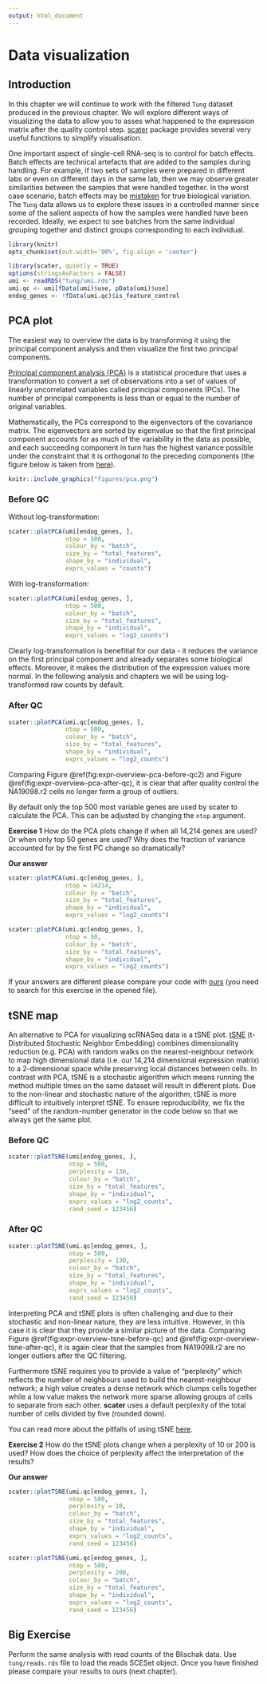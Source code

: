 ```yaml
---
output: html_document
---
```


# Data visualization

## Introduction

In this chapter we will continue to work with the filtered `Tung` dataset produced in the previous chapter. We will explore different ways of visualizing the data to allow you to asses what happened to the expression matrix after the quality control step. [scater](https://github.com/davismcc/scater) package provides several very useful functions to simplify visualisation. 

One important aspect of single-cell RNA-seq is to control for batch effects. Batch effects are technical artefacts that are added to the samples during handling. For example, if two sets of samples were prepared in different labs or even on different days in the same lab, then we may observe greater similarities between the samples that were handled together. In the worst case scenario, batch effects may be [mistaken](http://f1000research.com/articles/4-121/v1) for true biological variation. The `Tung` data allows us to explore these issues in a controlled manner since some of the salient aspects of how the samples were handled have been recorded. Ideally, we expect to see batches from the same individual grouping together and distinct groups corresponding to each individual. 

```r
library(knitr)
opts_chunk$set(out.width='90%', fig.align = 'center')
```

```r
library(scater, quietly = TRUE)
options(stringsAsFactors = FALSE)
umi <- readRDS("tung/umi.rds")
umi.qc <- umi[fData(umi)$use, pData(umi)$use]
endog_genes <- !fData(umi.qc)$is_feature_control
```

## PCA plot {#visual-pca}

The easiest way to overview the data is by transforming it using the principal component analysis and then visualize the first two principal components.

[Principal component analysis (PCA)](https://en.wikipedia.org/wiki/Principal_component_analysis) is a statistical procedure that uses a transformation to convert a set of observations into a set of values of linearly uncorrelated variables called principal components (PCs). The number of principal components is less than or equal to the number of original variables.

Mathematically, the PCs correspond to the eigenvectors of the covariance matrix. The eigenvectors are sorted by eigenvalue so that the first principal component accounts for as much of the variability in the data as possible, and each succeeding component in turn has the highest variance possible under the constraint that it is orthogonal to the preceding components (the figure below is taken from [here](http://www.nlpca.org/pca_principal_component_analysis.html)).

```r
knitr::include_graphics("figures/pca.png")
```

### Before QC

Without log-transformation:
```r
scater::plotPCA(umi[endog_genes, ],
                ntop = 500,
                colour_by = "batch",
                size_by = "total_features",
                shape_by = "individual",
                exprs_values = "counts")
```

With log-transformation:
```r
scater::plotPCA(umi[endog_genes, ],
                ntop = 500,
                colour_by = "batch",
                size_by = "total_features",
                shape_by = "individual",
                exprs_values = "log2_counts")
```

Clearly log-transformation is benefitial for our data - it reduces the variance on the first principal component and already separates some biological effects. Moreover, it makes the distribution of the expression values more normal. In the following analysis and chapters we will be using log-transformed raw counts by default.

### After QC

```r
scater::plotPCA(umi.qc[endog_genes, ],
                ntop = 500,
                colour_by = "batch",
                size_by = "total_features",
                shape_by = "individual",
                exprs_values = "log2_counts")
```

Comparing Figure \@ref(fig:expr-overview-pca-before-qc2) and Figure \@ref(fig:expr-overview-pca-after-qc), it is clear that after quality control the NA19098.r2 cells no longer form a group of outliers.

By default only the top 500 most variable genes are used by scater to calculate the PCA. This can be adjusted by changing the `ntop` argument. 

__Exercise 1__
How do the PCA plots change if when all 14,214 genes are used? Or when only top 50 genes are used? Why does the fraction of variance accounted for by the first PC change so dramatically?

__Our answer__

```r
scater::plotPCA(umi.qc[endog_genes, ],
                ntop = 14214,
                colour_by = "batch",
                size_by = "total_features",
                shape_by = "individual",
                exprs_values = "log2_counts")
```

```r
scater::plotPCA(umi.qc[endog_genes, ],
                ntop = 50,
                colour_by = "batch",
                size_by = "total_features",
                shape_by = "individual",
                exprs_values = "log2_counts")
```

If your answers are different please compare your code with [ours](https://github.com/hemberg-lab/scRNA.seq.course/blob/master/07-exprs-overview.Rmd) (you need to search for this exercise in the opened file).

## tSNE map {#visual-tsne}

An alternative to PCA for visualizing scRNASeq data is a tSNE plot. [tSNE](https://lvdmaaten.github.io/tsne/) (t-Distributed Stochastic Neighbor Embedding) combines dimensionality reduction (e.g. PCA) with random walks on the nearest-neighbour network to map high dimensional data (i.e. our 14,214 dimensional expression matrix) to a 2-dimensional space while preserving local distances between cells. In contrast with PCA, tSNE is a stochastic algorithm which means running the method multiple times on the same dataset will result in different plots. Due to the non-linear and stochastic nature of the algorithm, tSNE is more difficult to intuitively interpret tSNE. To ensure reproducibility, we fix the "seed" of the random-number generator in the code below so that we always get the same plot. 


### Before QC

```r
scater::plotTSNE(umi[endog_genes, ],
                 ntop = 500,
                 perplexity = 130,
                 colour_by = "batch",
                 size_by = "total_features",
                 shape_by = "individual",
                 exprs_values = "log2_counts",
                 rand_seed = 123456)
```

### After QC

```r
scater::plotTSNE(umi.qc[endog_genes, ],
                 ntop = 500,
                 perplexity = 130,
                 colour_by = "batch",
                 size_by = "total_features",
                 shape_by = "individual",
                 exprs_values = "log2_counts",
                 rand_seed = 123456)
```

Interpreting PCA and tSNE plots is often challenging and due to their stochastic and non-linear nature, they are less intuitive. However, in this case it is clear that they provide a similar picture of the data. Comparing Figure \@ref(fig:expr-overview-tsne-before-qc) and \@ref(fig:expr-overview-tsne-after-qc), it is again clear that the samples from NA19098.r2 are no longer outliers after the QC filtering.

Furthermore tSNE requires you to provide a value of "perplexity" which reflects the number of neighbours used to build the nearest-neighbour network; a high value creates a dense network which clumps cells together while a low value makes the network more sparse allowing groups of cells to separate from each other. __scater__ uses a default perplexity of the total number of cells divided by five (rounded down).

You can read more about the pitfalls of using tSNE [here](http://distill.pub/2016/misread-tsne/).

__Exercise 2__
How do the tSNE plots change when a perplexity of 10 or 200 is used? How does the choice of perplexity affect the interpretation of the results?

__Our answer__

```r
scater::plotTSNE(umi.qc[endog_genes, ],
                 ntop = 500,
                 perplexity = 10,
                 colour_by = "batch",
                 size_by = "total_features",
                 shape_by = "individual",
                 exprs_values = "log2_counts",
                 rand_seed = 123456)
```

```r
scater::plotTSNE(umi.qc[endog_genes, ],
                 ntop = 500,
                 perplexity = 200,
                 colour_by = "batch",
                 size_by = "total_features",
                 shape_by = "individual",
                 exprs_values = "log2_counts",
                 rand_seed = 123456)
```

## Big Exercise

Perform the same analysis with read counts of the Blischak data. Use `tung/reads.rds` file to load the reads SCESet object. Once you have finished please compare your results to ours (next chapter).
